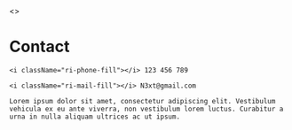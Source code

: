 <>
<title>N3XT | Contact</title>
<main className="flex flex-1 flex-col mx-auto justify-start gap-6 p-6">
	<h1 className="text-4xl font-bold">Contact</h1>

    <i className="ri-phone-fill"></i> 123 456 789

    <i className="ri-mail-fill"></i> N3xt@gmail.com

    Lorem ipsum dolor sit amet, consectetur adipiscing elit. Vestibulum vehicula ex eu ante viverra, non vestibulum lorem luctus. Curabitur a urna in nulla aliquam ultrices ac ut ipsum.

</main>
</>

